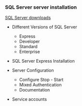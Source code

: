 ### SQL Server server installation

[SQL Server downloads](https://www.microsoft.com/en-us/sql-server/sql-server-downloads)

- Different Versions of SQL Server

	* Express
	* Developer
	* Standard
	* Enterprise

- SQL Server  Express Installation
- Server Configuration

	* Configure Stop - Start 
	* Mixed Authentication
	* Documentation

- Service accounts

